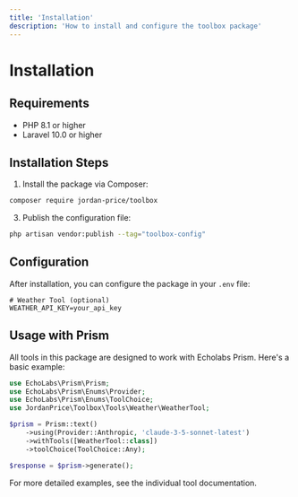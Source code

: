 ```yaml
---
title: 'Installation'
description: 'How to install and configure the toolbox package'
---
```


# Installation

## Requirements

- PHP 8.1 or higher
- Laravel 10.0 or higher

## Installation Steps

1. Install the package via Composer:

```bash
composer require jordan-price/toolbox
```

3. Publish the configuration file:

```bash
php artisan vendor:publish --tag="toolbox-config"
```

## Configuration

After installation, you can configure the package in your `.env` file:

```env
# Weather Tool (optional)
WEATHER_API_KEY=your_api_key
```

## Usage with Prism

All tools in this package are designed to work with Echolabs Prism. Here's a basic example:

```php
use EchoLabs\Prism\Prism;
use EchoLabs\Prism\Enums\Provider;
use EchoLabs\Prism\Enums\ToolChoice;
use JordanPrice\Toolbox\Tools\Weather\WeatherTool;

$prism = Prism::text()
    ->using(Provider::Anthropic, 'claude-3-5-sonnet-latest')
    ->withTools([WeatherTool::class])
    ->toolChoice(ToolChoice::Any);

$response = $prism->generate();
```

For more detailed examples, see the individual tool documentation.
